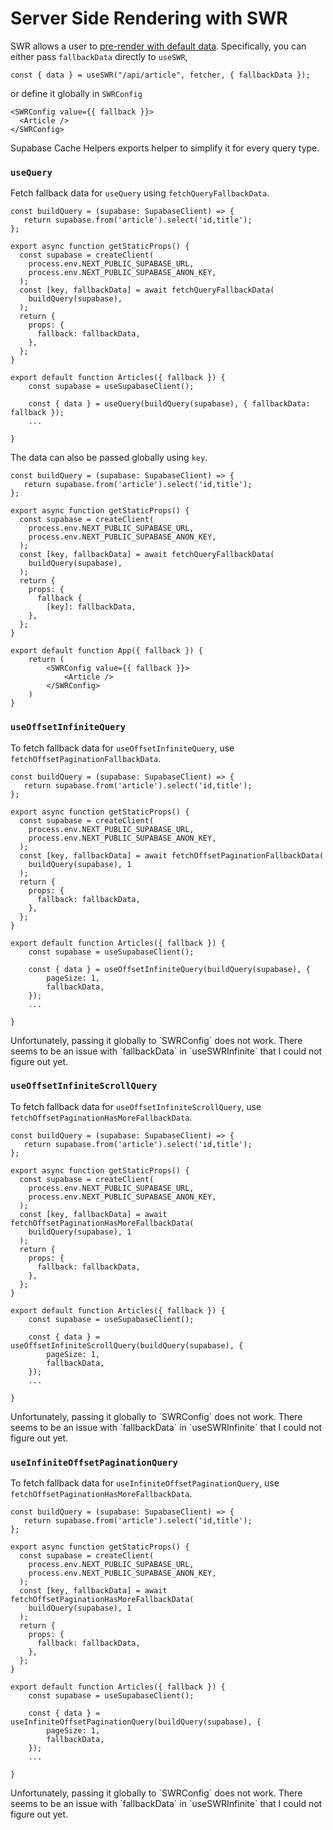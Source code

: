 
# Server Side Rendering with SWR

SWR allows a user to [pre-render with default data](https://swr.vercel.app/docs/with-nextjs). Specifically, you can either pass `fallbackData` directly to `useSWR`,

```tsx
const { data } = useSWR("/api/article", fetcher, { fallbackData });
```

or define it globally in `SWRConfig`

```tsx
<SWRConfig value={{ fallback }}>
  <Article />
</SWRConfig>
```

Supabase Cache Helpers exports helper to simplify it for every query type.

### `useQuery`

Fetch fallback data for `useQuery` using `fetchQueryFallbackData`.

```tsx
const buildQuery = (supabase: SupabaseClient) => {
   return supabase.from('article').select('id,title');
};

export async function getStaticProps() {
  const supabase = createClient(
    process.env.NEXT_PUBLIC_SUPABASE_URL,
    process.env.NEXT_PUBLIC_SUPABASE_ANON_KEY,
  );
  const [key, fallbackData] = await fetchQueryFallbackData(
    buildQuery(supabase),
  );
  return {
    props: {
      fallback: fallbackData,
    },
  };
}

export default function Articles({ fallback }) {
    const supabase = useSupabaseClient();

    const { data } = useQuery(buildQuery(supabase), { fallbackData: fallback });
    ...

}
```

The data can also be passed globally using `key`.

```tsx
const buildQuery = (supabase: SupabaseClient) => {
   return supabase.from('article').select('id,title');
};

export async function getStaticProps() {
  const supabase = createClient(
    process.env.NEXT_PUBLIC_SUPABASE_URL,
    process.env.NEXT_PUBLIC_SUPABASE_ANON_KEY,
  );
  const [key, fallbackData] = await fetchQueryFallbackData(
    buildQuery(supabase),
  );
  return {
    props: {
      fallback {
        [key]: fallbackData,
    },
  };
}

export default function App({ fallback }) {
    return (
        <SWRConfig value={{ fallback }}>
            <Article />
        </SWRConfig>
    )
}
```

### `useOffsetInfiniteQuery`

To fetch fallback data for `useOffsetInfiniteQuery`, use `fetchOffsetPaginationFallbackData`.

```tsx
const buildQuery = (supabase: SupabaseClient) => {
   return supabase.from('article').select('id,title');
};

export async function getStaticProps() {
  const supabase = createClient(
    process.env.NEXT_PUBLIC_SUPABASE_URL,
    process.env.NEXT_PUBLIC_SUPABASE_ANON_KEY,
  );
  const [key, fallbackData] = await fetchOffsetPaginationFallbackData(
    buildQuery(supabase), 1
  );
  return {
    props: {
      fallback: fallbackData,
    },
  };
}

export default function Articles({ fallback }) {
    const supabase = useSupabaseClient();

    const { data } = useOffsetInfiniteQuery(buildQuery(supabase), {
        pageSize: 1,
        fallbackData,
    });
    ...

}
```

<Callout emoji="🚧">
  Unfortunately, passing it globally to `SWRConfig` does not work. There seems
  to be an issue with `fallbackData` in `useSWRInfinite` that I could not figure
  out yet.
</Callout>

### `useOffsetInfiniteScrollQuery`

To fetch fallback data for `useOffsetInfiniteScrollQuery`, use `fetchOffsetPaginationHasMoreFallbackData`.

```tsx
const buildQuery = (supabase: SupabaseClient) => {
   return supabase.from('article').select('id,title');
};

export async function getStaticProps() {
  const supabase = createClient(
    process.env.NEXT_PUBLIC_SUPABASE_URL,
    process.env.NEXT_PUBLIC_SUPABASE_ANON_KEY,
  );
  const [key, fallbackData] = await fetchOffsetPaginationHasMoreFallbackData(
    buildQuery(supabase), 1
  );
  return {
    props: {
      fallback: fallbackData,
    },
  };
}

export default function Articles({ fallback }) {
    const supabase = useSupabaseClient();

    const { data } = useOffsetInfiniteScrollQuery(buildQuery(supabase), {
        pageSize: 1,
        fallbackData,
    });
    ...

}
```

<Callout emoji="🚧">
  Unfortunately, passing it globally to `SWRConfig` does not work. There seems
  to be an issue with `fallbackData` in `useSWRInfinite` that I could not figure
  out yet.
</Callout>

### `useInfiniteOffsetPaginationQuery`

To fetch fallback data for `useInfiniteOffsetPaginationQuery`, use `fetchOffsetPaginationHasMoreFallbackData`.

```tsx
const buildQuery = (supabase: SupabaseClient) => {
   return supabase.from('article').select('id,title');
};

export async function getStaticProps() {
  const supabase = createClient(
    process.env.NEXT_PUBLIC_SUPABASE_URL,
    process.env.NEXT_PUBLIC_SUPABASE_ANON_KEY,
  );
  const [key, fallbackData] = await fetchOffsetPaginationHasMoreFallbackData(
    buildQuery(supabase), 1
  );
  return {
    props: {
      fallback: fallbackData,
    },
  };
}

export default function Articles({ fallback }) {
    const supabase = useSupabaseClient();

    const { data } = useInfiniteOffsetPaginationQuery(buildQuery(supabase), {
        pageSize: 1,
        fallbackData,
    });
    ...

}
```

<Callout emoji="🚧">
  Unfortunately, passing it globally to `SWRConfig` does not work. There seems
  to be an issue with `fallbackData` in `useSWRInfinite` that I could not figure
  out yet.
</Callout>

